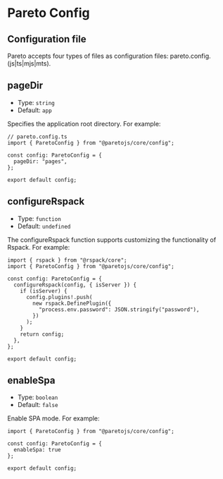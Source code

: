 # Pareto Config

## Configuration file

Pareto accepts four types of files as configuration files: pareto.config.(js|ts|mjs|mts).

##  pageDir

- Type: `string`
- Default: `app`

Specifies the application root directory. For example:

```tsx
// pareto.config.ts
import { ParetoConfig } from "@paretojs/core/config";

const config: ParetoConfig = {
  pageDir: "pages",
};

export default config;
```

##  configureRspack

- Type: `function`
- Default: `undefined`

The configureRspack function supports customizing the functionality of Rspack. For example:

```tsx
import { rspack } from "@rspack/core";
import { ParetoConfig } from "@paretojs/core/config";

const config: ParetoConfig = {
  configureRspack(config, { isServer }) {
    if (isServer) {
      config.plugins!.push(
        new rspack.DefinePlugin({
          "process.env.password": JSON.stringify("password"),
        })
      );
    }
    return config;
  },
};

export default config;
```

## enableSpa

- Type: `boolean`
- Default: `false`

Enable SPA mode. For example:

```tsx
import { ParetoConfig } from "@paretojs/core/config";

const config: ParetoConfig = {
  enableSpa: true
};

export default config;
```
